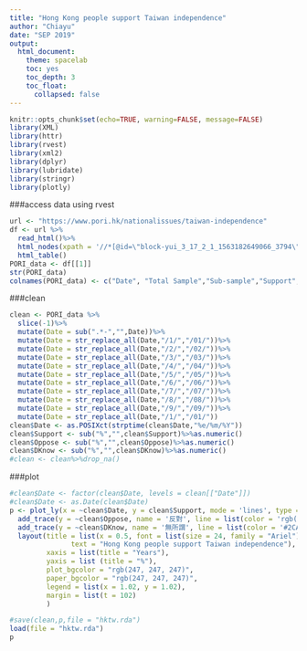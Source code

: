 ```yaml
---
title: "Hong Kong people support Taiwan independence"
author: "Chiayu"
date: "SEP 2019"
output: 
  html_document:
    theme: spacelab
    toc: yes
    toc_depth: 3
    toc_float:
      collapsed: false
---
```


<style>

body {
    color: #333333;
    font-size: 14px;
}

</style>

```r
knitr::opts_chunk$set(echo=TRUE, warning=FALSE, message=FALSE)
library(XML)
library(httr)
library(rvest)
library(xml2)
library(dplyr)
library(lubridate)
library(stringr)
library(plotly)
```

###access data using rvest


```r
url <- "https://www.pori.hk/nationalissues/taiwan-independence"
df <- url %>%
  read_html()%>%
  html_nodes(xpath = '//*[@id=\"block-yui_3_17_2_1_1563182649066_3794\"]/div/div[2]/table')%>%
  html_table()
PORI_data <- df[[1]]
str(PORI_data)
colnames(PORI_data) <- c("Date", "Total Sample","Sub-sample","Support","Oppose","DKnow","Total","Net value")

```

###clean

```r
clean <- PORI_data %>%
  slice(-1)%>%
  mutate(Date = sub(".*-","",Date))%>%
  mutate(Date = str_replace_all(Date,"/1/","/01/"))%>%
  mutate(Date = str_replace_all(Date,"/2/","/02/"))%>%
  mutate(Date = str_replace_all(Date,"/3/","/03/"))%>%
  mutate(Date = str_replace_all(Date,"/4/","/04/"))%>%
  mutate(Date = str_replace_all(Date,"/5/","/05/"))%>%
  mutate(Date = str_replace_all(Date,"/6/","/06/"))%>%
  mutate(Date = str_replace_all(Date,"/7/","/07/"))%>%
  mutate(Date = str_replace_all(Date,"/8/","/08/"))%>%
  mutate(Date = str_replace_all(Date,"/9/","/09/"))%>%
  mutate(Date = str_replace_all(Date,"/1/","/01/"))
clean$Date <- as.POSIXct(strptime(clean$Date,"%e/%m/%Y"))
clean$Support <- sub("%","",clean$Support)%>%as.numeric()
clean$Oppose <- sub("%","",clean$Oppose)%>%as.numeric()
clean$DKnow <- sub("%","",clean$DKnow)%>%as.numeric()
#clean <- clean%>%drop_na()

```

###plot
```r
#clean$Date <- factor(clean$Date, levels = clean[["Date"]])
#clean$Date <- as.Date(clean$Date)
p <- plot_ly(x = ~clean$Date, y = clean$Support, mode = 'lines', type = 'scatter', name = '支持',line = list(color = '#FF7F0E') )%>%
  add_trace(y = ~clean$Oppose, name = '反對', line = list(color = 'rgb(22, 96, 167)')) %>%
  add_trace(y = ~clean$DKnow, name = '無所謂', line = list(color = '#2CA02C'),opacity=0.39) %>%
  layout(title = list(x = 0.5, font = list(size = 24, family = "Ariel"), 
               text = "Hong Kong people support Taiwan independence"),
         xaxis = list(title = "Years"),
         yaxis = list (title = "%"),
         plot_bgcolor = "rgb(247, 247, 247)", 
         paper_bgcolor = "rgb(247, 247, 247)",
         legend = list(x = 1.02, y = 1.02), 
         margin = list(t = 102)
         )

#save(clean,p,file = "hktw.rda")
load(file = "hktw.rda")
p

```

